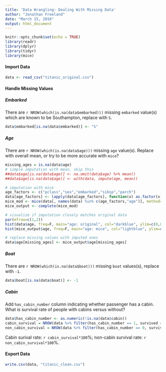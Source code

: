 ```yaml
---
title: 'Data Wrangling: Dealing With Missing Data'
author: "Jonathan Freeland"
date: "March 15, 2016"
output: html_document
---
```


```r
knitr::opts_chunk$set(echo = TRUE)
library(readr)
library(dplyr)
library(tidyr)
library(mice)
```
#### Import Data
```r
data <- read_csv("titanic_original.csv")
```

#### Handle Missing Values
##### Embarked
There are `r NROW(which(is.na(data$embarked)))` missing `embarked` value(s) which are known to be Southampton, replace with `S`.
```r
data$embarked[is.na(data$embarked)] <- "S"
```

##### Age
There are `r NROW(which(is.na(data$age)))` missing `age` value(s). Replace with overall mean, or try to be more accurate with `mice`?
```r
missing_ages = is.na(data$age)
# simple imputation with mean, skip this
##data$age[is.na(data$age)] <- na.omit(data$age) %>% mean()
##data$age[is.na(data$age)] <- with(data, impute(age, mean))

# imputation with mice
age_factors <- c("pclass","sex","embarked","sibsp","parch")
data[age_factors] <- lapply(data[age_factors], function(x) as.factor(x))
mice_mod <- mice(data[, names(data) %in% c(age_factors,"age")], method="rf", printFlag=FALSE)
mice_output <- complete(mice_mod)

# visualize if imputation closely matches original data
par(mfrow=c(1,2))
hist(data$age, freq=F, main="age: original", col="darkblue", ylim=c(0,0.04))
hist(mice_output$age, freq=F, main="age: mice", col="lightblue", ylim=c(0,0.04))

# replace missing values with imputed ones
data$age[missing_ages] <- mice_output$age[missing_ages]
```

##### Boat
There are `r NROW(which(is.na(data$boat)))` missing `boat` values(s), replace with `-1`.
```r
data$boat[is.na(data$boat)] <- -1
```

##### Cabin
Add `has_cabin_number` column indicating whether passenger has a cabin. What is survival rate of people with cabins versus without?
```r
data$has_cabin_number <- as.numeric(!is.na(data$cabin))
cabin_survival = NROW(data %>% filter(has_cabin_number == 1, survived == 1)) / NROW(data %>% filter(has_cabin_number == 1))
non_cabin_survival = NROW(data %>% filter(has_cabin_number == 0, survived == 1)) / NROW(data %>% filter(has_cabin_number == 0))
```
Cabin surival rate: `r cabin_survival*100`%; non-cabin survival rate: `r non_cabin_survival*100`%.

#### Export Data
```r
write.csv(data, "titanic_clean.csv")
```